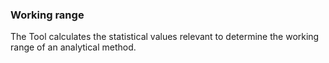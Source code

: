 ### Working range

The Tool calculates the statistical values relevant to determine the working 
range of an analytical method.
